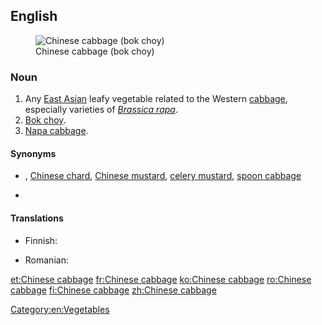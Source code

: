 ==English==
{{slim-wikipedia}}
[[Image:Bokchoy.jpg|thumb|Chinese cabbage (bok choy)]]

===Noun===
{{en-noun|head=[[Chinese]] [[cabbage]]|-|s}}

# Any [[East Asian]] leafy vegetable related to the Western [[cabbage]], especially varieties of ''[[Brassica rapa]]''.
# [[bok choy|Bok choy]].
# [[napa cabbage|Napa cabbage]].

====Synonyms====
* {{sense|bok choy}} {{taxlink|Brassica rapa chinensis|subspecies}}, [[Chinese chard]], [[Chinese mustard]], [[celery mustard]], [[spoon cabbage]]
* {{sense|napa cabbage}} {{taxlink|Brassica rapa pekinensis|subspecies}}

====Translations====
{{trans-top|leafy vegetable}}
* Finnish: {{t+|fi|kiinankaali}}
{{trans-mid}}
* Romanian: {{t-|ro|varză chinezească|f}}
{{trans-bottom}}

{{trans-see|bok choy}}

{{trans-see|napa cabbage}}

[[Category:en:Vegetables]]

[[et:Chinese cabbage]]
[[fr:Chinese cabbage]]
[[ko:Chinese cabbage]]
[[ro:Chinese cabbage]]
[[fi:Chinese cabbage]]
[[zh:Chinese cabbage]]